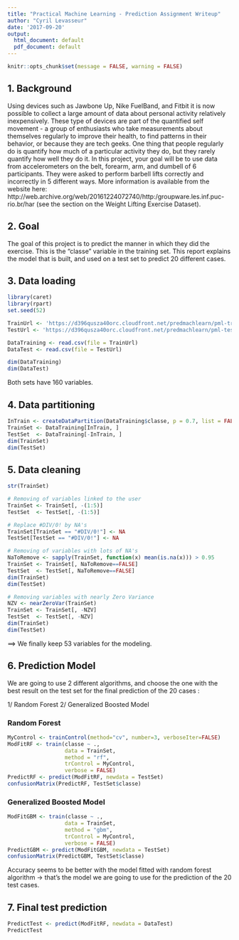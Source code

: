---
title: "Practical Machine Learning - Prediction Assignment Writeup"
author: "Cyril Levasseur"
date: '2017-09-20'
output:
  html_document: default
  pdf_document: default
---

```{r include = TRUE}
knitr::opts_chunk$set(message = FALSE, warning = FALSE)
```


## 1. Background

Using devices such as Jawbone Up, Nike FuelBand, and Fitbit it is now possible to collect a large amount of data about personal activity relatively inexpensively. These type of devices are part of the quantified self movement - a group of enthusiasts who take measurements about themselves regularly to improve their health, to find patterns in their behavior, or because they are tech geeks. One thing that people regularly do is quantify how much of a particular activity they do, but they rarely quantify how well they do it. In this project, your goal will be to use data from accelerometers on the belt, forearm, arm, and dumbell of 6 participants. They were asked to perform barbell lifts correctly and incorrectly in 5 different ways. More information is available from the website here: http://web.archive.org/web/20161224072740/http:/groupware.les.inf.puc-rio.br/har (see the section on the Weight Lifting Exercise Dataset).

## 2. Goal

The goal of this project is to predict the manner in which they did the exercise. This is the "classe" variable in the training set. This report explains the model that is built, and used on a test set to predict 20 different cases.

## 3. Data loading

```{r}
library(caret)
library(rpart)
set.seed(52)

TrainUrl <- 'https://d396qusza40orc.cloudfront.net/predmachlearn/pml-training.csv'
TestUrl <- 'https://d396qusza40orc.cloudfront.net/predmachlearn/pml-testing.csv'

DataTraining <- read.csv(file = TrainUrl)
DataTest <- read.csv(file = TestUrl)

dim(DataTraining)
dim(DataTest)
```
Both sets have 160 variables.

## 4. Data partitioning

```{r}
InTrain <- createDataPartition(DataTraining$classe, p = 0.7, list = FALSE)
TrainSet <- DataTraining[InTrain, ]
TestSet  <- DataTraining[-InTrain, ]
dim(TrainSet)
dim(TestSet)
```

## 5. Data cleaning

```{r}
str(TrainSet)

# Removing of variables linked to the user
TrainSet <- TrainSet[, -(1:5)]
TestSet  <- TestSet[, -(1:5)]

# Replace #DIV/0! by NA's
TrainSet[TrainSet == "#DIV/0!"] <- NA
TestSet[TestSet == "#DIV/0!"] <- NA

# Removing of variables with lots of NA's
NaToRemove <- sapply(TrainSet, function(x) mean(is.na(x))) > 0.95
TrainSet <- TrainSet[, NaToRemove==FALSE]
TestSet  <- TestSet[, NaToRemove==FALSE]
dim(TrainSet)
dim(TestSet)

# Removing variables with nearly Zero Variance
NZV <- nearZeroVar(TrainSet)
TrainSet <- TrainSet[, -NZV]
TestSet  <- TestSet[, -NZV]
dim(TrainSet)
dim(TestSet)
```

==> We finally keep 53 variables for the modeling.

## 6. Prediction Model

We are going to use 2 different algorithms, and choose the one with the best result on the test set for the final prediction of the 20 cases :

1/ Random Forest
2/ Generalized Boosted Model

### Random Forest
```{r}
MyControl <- trainControl(method="cv", number=3, verboseIter=FALSE)
ModFitRF <- train(classe ~ .,
                  data = TrainSet,
                  method = "rf",
                  trControl = MyControl,
                  verbose = FALSE)
PredictRF <- predict(ModFitRF, newdata = TestSet)
confusionMatrix(PredictRF, TestSet$classe)
```

### Generalized Boosted Model
```{r}
ModFitGBM <- train(classe ~ .,
                  data = TrainSet,
                  method = "gbm",
                  trControl = MyControl,
                  verbose = FALSE)
PredictGBM <- predict(ModFitGBM, newdata = TestSet)
confusionMatrix(PredictGBM, TestSet$classe)
```

Accuracy seems to be better with the model fitted with random forest algorithm -> that's the model we are going to use for the prediction of the 20 test cases.


## 7. Final test prediction

```{r}
PredictTest <- predict(ModFitRF, newdata = DataTest)
PredictTest
```



